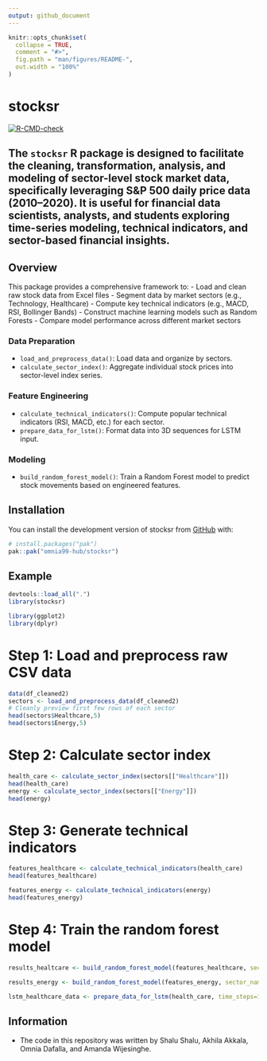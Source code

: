 ```yaml
---
output: github_document
---
```


<!-- README.md is generated from README.Rmd. Please edit that file -->

```r
knitr::opts_chunk$set(
  collapse = TRUE,
  comment = "#>",
  fig.path = "man/figures/README-",
  out.width = "100%"
)
```

# stocksr

<!-- badges: start -->
[![R-CMD-check](https://github.com/omnia99-hub/stocksr/actions/workflows/R-CMD-check.yaml/badge.svg)](https://github.com/omnia99-hub/stocksr/actions/workflows/R-CMD-check.yaml)
<!-- badges: end -->

The **`stocksr`** R package is designed to facilitate the cleaning, transformation, analysis, and modeling of sector-level stock market data, specifically leveraging S&P 500 daily price data (2010–2020). It is useful for financial data scientists, analysts, and students exploring time-series modeling, technical indicators, and sector-based financial insights.
------------------------------------------------------------------------
## Overview
This package provides a comprehensive framework to:
-   Load and clean raw stock data from Excel files
-   Segment data by market sectors (e.g., Technology, Healthcare)
-   Compute key technical indicators (e.g., MACD, RSI, Bollinger Bands)
-   Construct machine learning models such as Random Forests
-   Compare model performance across different market sectors

### Data Preparation
-   `load_and_preprocess_data()`: Load data and organize by sectors.
-   `calculate_sector_index()`: Aggregate individual stock prices into sector-level index series.

### Feature Engineering
-   `calculate_technical_indicators()`: Compute popular technical indicators (RSI, MACD, etc.) for each sector.
- `prepare_data_for_lstm()`: Format data into 3D sequences for LSTM input.

### Modeling
-   `build_random_forest_model()`: Train a Random Forest model to predict stock movements based on engineered features.


## Installation

You can install the development version of stocksr from [GitHub](https://github.com/) with:

``` r
# install.packages("pak")
pak::pak("omnia99-hub/stocksr")
```

## Example

```r
devtools::load_all(".")
library(stocksr)

```

```r
library(ggplot2)
library(dplyr)

```

# Step 1: Load and preprocess raw CSV data
```r
data(df_cleaned2)
sectors <- load_and_preprocess_data(df_cleaned2)
# Cleanly preview first few rows of each sector
head(sectors$Healthcare,5)
head(sectors$Energy,5)
```


# Step 2: Calculate sector index 
```r
health_care <- calculate_sector_index(sectors[["Healthcare"]])
head(health_care)
energy <- calculate_sector_index(sectors[["Energy"]])
head(energy)
```


# Step 3: Generate technical indicators
```r
features_healthcare <- calculate_technical_indicators(health_care)
head(features_healthcare)

features_energy <- calculate_technical_indicators(energy)
head(features_energy)

```

# Step 4: Train the random forest model
```r
results_healtcare <- build_random_forest_model(features_healthcare, sector_name = "Healthcare")

results_energy <- build_random_forest_model(features_energy, sector_name = "Energy")


```
```r
lstm_healthcare_data <- prepare_data_for_lstm(health_care, time_steps=10)
```








## Information 

* The code in this repository was written by Shalu Shalu, Akhila Akkala, 
Omnia Dafalla, and Amanda Wijesinghe.
